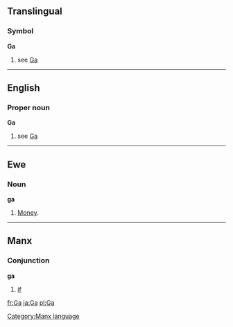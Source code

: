 ==Translingual==
===Symbol===
'''Ga'''
# see [[Ga]]
----

==English==
===Proper noun===
'''Ga'''
# see [[Ga]]

----
==Ewe==
===Noun===
'''ga'''

#[[Money]].
----
==Manx==
===Conjunction===
'''ga'''
#[[if]]

[[Category:Manx language]]

[[fr:Ga]]
[[ja:Ga]]
[[pl:Ga]]